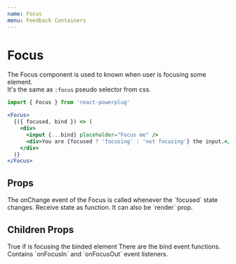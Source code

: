 ```yaml
---
name: Focus
menu: Feedback Containers
---
```



# Focus

The Focus component is used to known when user is focusing some element.  
It's the same as `:focus` pseudo selector from css.

```js
import { Focus } from 'react-powerplug'
```

```jsx
<Focus>
  {({ focused, bind }) => (
    <div>
      <input {...bind} placeholder="Focus me" />
      <div>You are {focused ? 'focusing' : 'not focusing'} the input.</div>
    </div>
  )}
</Focus>
```

## Props

<Props>
  <Prop name="onChange" type="function">
    The onChange event of the Focus is called whenever the `focused` state changes.
  </Prop>
  <Prop name="children" type="function">
    Receive state as function. It can also be `render` prop.
  </Prop>
</Props>

## Children Props

<ChildrenProps>
  <ChildrenProp name="focused" type="boolean">
    True if is focusing the binded element
  </ChildrenProp>
  <ChildrenProp name="bind" type="object">
    There are the bind event functions.<br />
    Contains `onFocusIn` and `onFocusOut` event listeners.
  </ChildrenProp>
</ChildrenProps>
